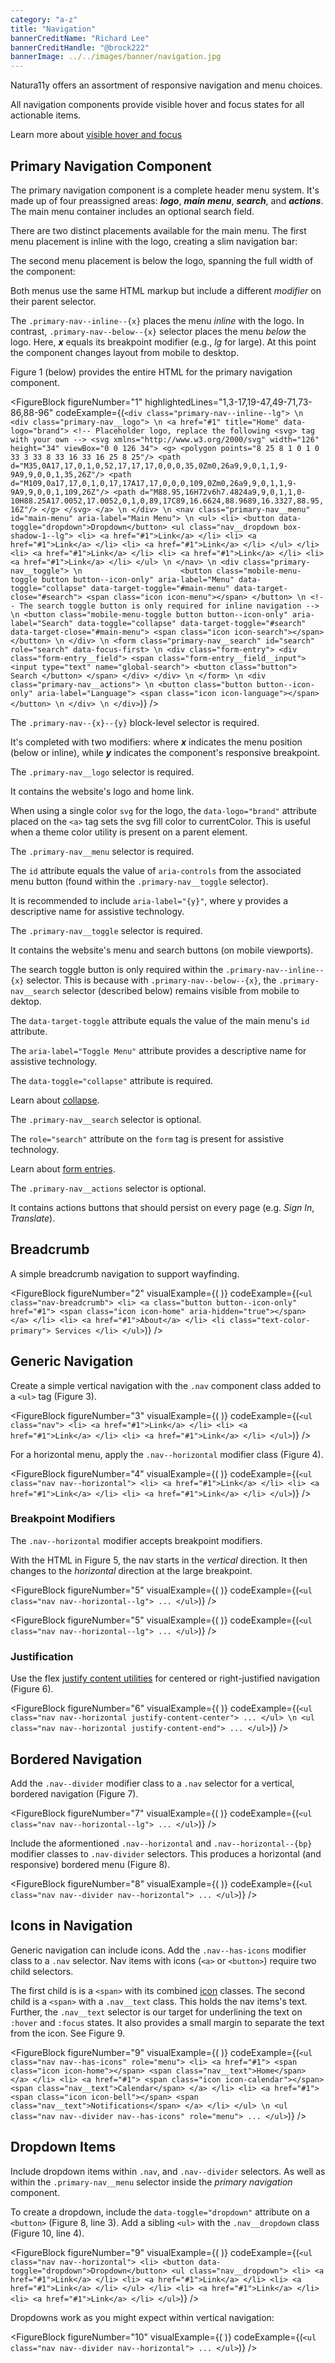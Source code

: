 ```yaml
---
category: "a-z"
title: "Navigation"
bannerCreditName: "Richard Lee"
bannerCreditHandle: "@brock222" 
bannerImage: ../../images/banner/navigation.jpg
---
```



<TextBlock>

Natura11y offers an assortment of responsive navigation and menu choices.

</TextBlock>

<AccessibilitySpotlight>

All navigation components provide visible hover and focus states for all actionable items.

Learn more about <a href="https://www.w3.org/TR/WCAG21/#content-on-hover-or-focus" target="_blank">visible hover and focus</a>

</AccessibilitySpotlight>

<Divider id="primary-navigation-component" />

<TextBlock>

## Primary Navigation Component

The primary navigation component is a complete header menu system. It's made up of four preassigned areas: ***logo***, ***main menu***, ***search***, and ***actions***. The main menu container includes an optional search field.

There are two distinct placements available for the main menu. The first menu placement is inline with the logo, creating a slim navigation bar:

</TextBlock>

<PrimaryNavigation />

<TextBlock>

The second menu placement is below the logo, spanning the full width of the component:

</TextBlock>

<PrimaryNavigation navClass="primary-nav--below--lg" />

<TextBlock>

Both menus use the same HTML markup but include a different *modifier* on their parent selector.

The `.primary-nav--inline--{x}` places the menu *inline* with the logo. In contrast, `.primary-nav--below--{x}` selector places the menu *below* the logo. Here, ***x*** equals its breakpoint modifier (e.g., *lg* for large). At this point the component changes layout from mobile to desktop.

Figure 1 (below) provides the entire HTML for the primary navigation component.

</TextBlock>

<FigureBlock
    figureNumber="1"
    highlightedLines="1,3-17,19-47,49-71,73-86,88-96"
    codeExample={(`
        <div class="primary-nav--inline--lg"> \n
            <div class="primary-nav__logo"> \n
                <a href="#1" title="Home" data-logo="brand">
                    <!-- Placeholder logo, replace the following <svg> tag with your own -->
                    <svg xmlns="http://www.w3.org/2000/svg" width="126" height="34" viewBox="0 0 126 34">
                        <g>
                            <polygon points="8 25 8 1 0 1 0 33 3 33 8 33 16 33 16 25 8 25"/>
                            <path d="M35,0A17,17,0,1,0,52,17,17,17,0,0,0,35,0Zm0,26a9,9,0,1,1,9-9A9,9,0,0,1,35,26Z"/>
                            <path d="M109,0a17,17,0,1,0,17,17A17,17,0,0,0,109,0Zm0,26a9,9,0,1,1,9-9A9,9,0,0,1,109,26Z"/>
                            <path d="M88.95,16H72v6h7.4824a9,9,0,1,1,0-10H88.25A17.0052,17.0052,0,1,0,89,17C89,16.6624,88.9689,16.3327,88.95,16Z"/>
                        </g>
                    </svg>
                </a> \n
            </div> \n
            <nav class="primary-nav__menu" id="main-menu" aria-label="Main Menu"> \n
                <ul>
                    <li>
                        <button data-toggle="dropdown">Dropdown</button>
                        <ul class="nav__dropdown box-shadow-1--lg">
                            <li>
                                <a href="#1">Link</a>
                            </li>
                            <li>
                                <a href="#1">Link</a>
                            </li>
                            <li>
                                <a href="#1">Link</a>
                            </li>
                        </ul>
                    </li>
                    <li>
                        <a href="#1">Link</a>
                    </li>
                    <li>
                        <a href="#1">Link</a>
                    </li>
                    <li>
                        <a href="#1">Link</a>
                    </li>
                </ul> \n
            </nav> \n
            <div class="primary-nav__toggle"> \n                     
                <button
                    class="mobile-menu-toggle button button--icon-only"
                    aria-label="Menu"
                    data-toggle="collapse"
                    data-target-toggle="#main-menu"
                    data-target-close="#search">
                        <span class="icon icon-menu"></span>
                </button> \n
                <!-- The search toggle button is only required for inline navigation --> \n
                <button
                    class="mobile-menu-toggle button button--icon-only"
                    aria-label="Search"
                    data-toggle="collapse"
                    data-target-toggle="#search"
                    data-target-close="#main-menu">
                        <span class="icon icon-search"></span>
                </button> \n
            </div> \n
            <form class="primary-nav__search" id="search" role="search" data-focus-first> \n
                <div class="form-entry">
                    <div class="form-entry__field">
                        <span class="form-entry__field__input">
                            <input type="text" name="global-search">
                            <button class="button">
                                Search
                            </button>
                        </span>
                    </div>
                </div> \n
            </form> \n
            <div class="primary-nav__actions"> \n
                <button
                    class="button button--icon-only"
                    aria-label="Language">
                        <span class="icon icon-language"></span>
                </button> \n
            </div> \n
        </div>
    `)}
/>

<TableLineDescBlock targetFigure="1">

<TableLineDescRow lines="1">

The `.primary-nav--{x}--{y}` block-level selector is required.

It's completed with two modifiers: where ***x*** indicates the menu position (below or inline), while ***y*** indicates the component's responsive breakpoint.

</TableLineDescRow>

<TableLineDescRow lines="3-17">

The `.primary-nav__logo` selector is required.

It contains the website's logo and home link.

When using a single color `svg` for the logo, the `data-logo="brand"` attribute placed on the `<a>` tag sets the svg fill color to currentColor. This is useful when a theme color utility is present on a parent element.

</TableLineDescRow>

<TableLineDescRow lines="19-47">

The `.primary-nav__menu` selector is required.

The `id` attribute equals the value of `aria-controls` from the associated menu button (found within the `.primary-nav__toggle` selector).

It is recommended to include `aria-label="{y}"`, where y provides a descriptive name for assistive technology.

</TableLineDescRow>

<TableLineDescRow lines="49-71">

The `.primary-nav__toggle` selector is required.

It contains the website's menu and search buttons (on mobile viewports). 

The search toggle button is only required within the `.primary-nav--inline--{x}` selector. This is because with `.primary-nav--below--{x}`, the `.primary-nav__search` selector (described below) remains visible from mobile to dektop.

The `data-target-toggle` attribute equals the value of the main menu's `id` attribute.

The `aria-label="Toggle Menu"` attribute provides a descriptive name for assistive technology.

The `data-toggle="collapse"` attribute is required.

Learn about <a href="/docs/collapse/">collapse</a>.

</TableLineDescRow>

<TableLineDescRow lines="73-86">

The `.primary-nav__search` selector is optional.

The `role="search"` attribute on the `form` tag is present for assistive technology.

Learn about <a href="/docs/forms/#formEntries">form entries</a>.

</TableLineDescRow>

<TableLineDescRow lines="88-96">

The `.primary-nav__actions` selector is optional.

It contains actions buttons that should persist on every page (e.g. *Sign In*, *Translate*).

</TableLineDescRow>

</TableLineDescBlock>

<Divider id="breadcrumb" />

<TextBlock>

## Breadcrumb

A simple breadcrumb navigation to support wayfinding.

</TextBlock>

<FigureBlock
    figureNumber="2"
    visualExample={(
        <Breadcrumb />
    )}
    codeExample={(`
        <ul class="nav-breadcrumb">
            <li>
                <a class="button button--icon-only" href="#1">
                    <span class="icon icon-home" aria-hidden="true"></span>
                </a>
            </li>
            <li>
                <a href="#1">About</a>
            </li>
            <li class="text-color-primary">
                Services
            </li>
        </ul>
    `)}
/>

<Divider id="generic-navigation" />

<TextBlock>

## Generic Navigation

Create a simple vertical navigation with the `.nav` component class added to a `<ul>` tag (Figure 3).

</TextBlock>

<FigureBlock
    figureNumber="3"
    visualExample={(
        <GenericNavigation />
    )}
    codeExample={(`
        <ul class="nav">
            <li>
                <a href="#1">Link</a>
            </li>
            <li>
                <a href="#1">Link</a>
            </li>
            <li>
                <a href="#1">Link</a>
            </li>
        </ul>
    `)}
/>

<TextBlock>

For a horizontal menu, apply the `.nav--horizontal` modifier class (Figure 4).

</TextBlock>

<FigureBlock
    figureNumber="4"
    visualExample={(
        <GenericNavigation
            navClasses="nav--horizontal"
        />
    )}
    codeExample={(`
        <ul class="nav nav--horizontal">
            <li>
                <a href="#1">Link</a>
            </li>
            <li>
                <a href="#1">Link</a>
            </li>
            <li>
                <a href="#1">Link</a>
            </li>
        </ul>
    `)}
/>

<TextBlock>

### Breakpoint Modifiers

The `.nav--horizontal` modifier accepts breakpoint modifiers.

With the HTML in Figure 5, the nav starts in the *vertical* direction. It then changes to the *horizontal* direction at the large breakpoint.

</TextBlock>

<FigureBlock
    figureNumber="5"
    visualExample={(
        <GenericNavigation
            navClasses="nav--horizontal--lg"
        />
    )}
    codeExample={(`
        <ul class="nav nav--horizontal--lg">
            ...
        </ul>
    `)}
/>

<FigureBlock
    figureNumber="5"
    visualExample={(
        <GenericNavigation
            navClasses="nav--horizontal--lg"
        />
    )}
    codeExample={(`
        <ul class="nav nav--horizontal--lg">
            ...
        </ul>
    `)}
/>

<TextBlock>

### Justification

Use the flex <a href="/docs/flex/#justifyContentUtilites">justify content utilities</a> for centered or right-justified navigation (Figure 6).

</TextBlock>

<FigureBlock
    figureNumber="6"
    visualExample={(
        <Justification />
    )}
    codeExample={(`
        <ul class="nav nav--horizontal justify-content-center">
            ...
        </ul> \n
        <ul class="nav nav--horizontal justify-content-end">
            ...
        </ul>
    `)}
/>

<Divider id="bordered-navigation" />

<TextBlock>

## Bordered Navigation

Add the `.nav--divider` modifier class to a `.nav` selector for a vertical, bordered navigation (Figure 7).

</TextBlock>

<FigureBlock
    figureNumber="7"
    visualExample={(
        <GenericNavigation
            navClasses="nav--divider"
        />
    )}
    codeExample={(`
        <ul class="nav nav--horizontal--lg">
            ...
        </ul>
    `)}
/>

<TextBlock>

Include the aformentioned `.nav--horizontal` and `.nav--horizontal--{bp}` modifier classes to `.nav-divider` selectors. This produces a horizontal (and responsive) bordered menu (Figure 8).

</TextBlock>

<FigureBlock
    figureNumber="8"
    visualExample={(
        <GenericNavigation
            navClasses="nav--divider nav--horizontal"
        />
    )}
    codeExample={(`
        <ul class="nav nav--divider nav--horizontal">
            ...
        </ul>
    `)}
/>

<Divider id="icons-in-navigation" />

<TextBlock>

## Icons in Navigation

Generic navigation can include icons. Add the `.nav--has-icons` modifier class to a `.nav` selector. Nav items with icons (`<a>` or `<button>`) require two child selectors.

The first child is is a `<span>` with its combined <a href="/icons/">icon</a> classes. The second child is a `<span>` with a `.nav__text` class. This holds the nav items's text. Further, the `.nav__text` selector is our target for underlining the text on `:hover` and `:focus` states. It also provides a small margin to separate the text from the icon. See Figure 9.

</TextBlock>

<FigureBlock
    figureNumber="9"
    visualExample={(
        <IconsInNav />
    )}
    codeExample={(`
        <ul class="nav nav--has-icons" role="menu">
            <li>
                <a href="#1">
                    <span class="icon icon-home"></span>
                    <span class="nav__text">Home</span>
                </a>
            </li>
            <li>
                <a href="#1">
                    <span class="icon icon-calendar"></span>
                    <span class="nav__text">Calendar</span>
                </a>
            </li>
            <li>
                <a href="#1">
                    <span class="icon icon-bell"></span>
                    <span class="nav__text">Notifications</span>
                </a>
            </li>
        </ul> \n
        <ul class="nav nav--divider nav--has-icons" role="menu">
            ...
        </ul>
    `)}
/>

<Divider id="dropdowns" />

<TextBlock>

## Dropdown Items

Include dropdown items within `.nav`, and `.nav--divider` selectors. As well as within the `.primary-nav__menu` selector inside the *primary navigation* component.

To create a dropdown, include the `data-toggle="dropdown"` attribute on a `<button>` (Figure 8, line 3). Add a sibling `<ul>` with the `.nav__dropdown` class (Figure 10, line 4).

</TextBlock>

<FigureBlock
    figureNumber="9"
    visualExample={(
        <Dropdowns navClasses="nav--horizontal" />
    )}
    codeExample={(`
        <ul class="nav nav--horizontal">
            <li>
                <button data-toggle="dropdown">Dropdown</button>
                <ul class="nav__dropdown">
                    <li>
                        <a href="#1">Link</a>
                    </li>
                    <li>
                        <a href="#1">Link</a>
                    </li>
                    <li>
                        <a href="#1">Link</a>
                    </li>
                </ul>
            </li>
            <li>
                <a href="#1">Link</a>
            </li>
            <li>
                <a href="#1">Link</a>
            </li>
        </ul>
    `)}
/>

<TextBlock>

Dropdowns work as you might expect within vertical navigation:

</TextBlock>

<FigureBlock
    figureNumber="10"
    visualExample={(
        <Dropdowns />
    )}
    codeExample={(`
        <ul class="nav nav--divider nav--horizontal">
            ...
        </ul>
    `)}
/>